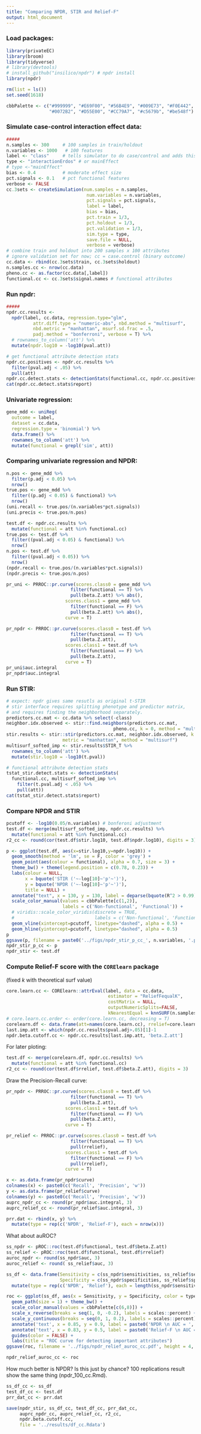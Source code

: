 ```yaml
---
title: "Comparing NPDR, STIR and Relief-F"
output: html_document
---
```


### Load packages:

```r
library(privateEC)
library(broom)
library(tidyverse)
# library(devtools)
# install_github("insilico/npdr") # npdr install
library(npdr)

rm(list = ls())
set.seed(1618)

cbbPalette <- c("#999999", "#E69F00", "#56B4E9", "#009E73", "#F0E442", 
                "#0072B2", "#D55E00", "#CC79A7", "#c5679b", "#be548f")
```


### Simulate case-control interaction effect data:

```r
#####
n.samples <- 300     # 100 samples in train/holdout
n.variables <- 1000   # 100 features
label <- "class"     # tells simulator to do case/control and adds this colname
type <- "interactionErdos" # or mainEffect
# type <-"mainEffect"
bias <- 0.4          # moderate effect size
pct.signals <- 0.1   # pct functional features
verbose <- FALSE
cc.3sets <- createSimulation(num.samples = n.samples,
                              num.variables = n.variables,
                              pct.signals = pct.signals,
                              label = label,
                              bias = bias,
                              pct.train = 1/3,
                              pct.holdout = 1/3,
                              pct.validation = 1/3,
                              sim.type = type,
                              save.file = NULL,
                              verbose = verbose)
# combine train and holdout into 200 samples x 100 attributes
# ignore validation set for now; cc = case.control (binary outcome)
cc.data <- rbind(cc.3sets$train, cc.3sets$holdout)
n.samples.cc <- nrow(cc.data)
pheno.cc <- as.factor(cc.data[,label])
functional.cc <- cc.3sets$signal.names # functional attributes
```


### Run npdr:

```r
#####
npdr.cc.results <- 
  npdr(label, cc.data, regression.type="glm", 
          attr.diff.type = "numeric-abs", nbd.method = "multisurf", 
          nbd.metric = "manhattan", msurf.sd.frac = .5, 
          padj.method = "bonferroni", verbose = T) %>%
  # rownames_to_column('att') %>%
  mutate(npdr.log10 = -log10(pval.att))

# get functional attribute detection stats
npdr.cc.positives <- npdr.cc.results %>%
  filter(pval.adj < .05) %>%
  pull(att)
npdr.cc.detect.stats <- detectionStats(functional.cc, npdr.cc.positives)
cat(npdr.cc.detect.stats$report)

```

### Univariate regression:

```r
gene_mdd <- uniReg(
  outcome = label, 
  dataset = cc.data, 
  regression.type = 'binomial') %>%
  data.frame() %>%
  rownames_to_column('att') %>%
  mutate(functional = grepl('sim', att))
```

### Comparing univariate regression and NPDR:

```r
n.pos <- gene_mdd %>%
  filter(p.adj < 0.05) %>%
  nrow()
true.pos <- gene_mdd %>%
  filter((p.adj < 0.05) & functional) %>%
  nrow()
(uni.recall <- true.pos/(n.variables*pct.signals))
(uni.precis <- true.pos/n.pos)

test.df <- npdr.cc.results %>%
  mutate(functional = att %in% functional.cc) 
true.pos <- test.df %>%
  filter((pval.adj < 0.05) & functional) %>%
  nrow()
n.pos <- test.df %>%
  filter((pval.adj < 0.05)) %>%
  nrow()
(npdr.recall <- true.pos/(n.variables*pct.signals))
(npdr.precis <- true.pos/n.pos)

pr_uni <- PRROC::pr.curve(scores.class0 = gene_mdd %>%
                        filter(functional == T) %>%
                        pull(beta.Z.att) %>% abs(),
                      scores.class1 = gene_mdd %>%
                        filter(functional == F) %>%
                        pull(beta.Z.att) %>% abs(),
                      curve = T)

pr_npdr <- PRROC::pr.curve(scores.class0 = test.df %>%
                        filter(functional == T) %>%
                        pull(beta.Z.att),
                      scores.class1 = test.df %>%
                        filter(functional == F) %>%
                        pull(beta.Z.att),
                      curve = T)
pr_uni$auc.integral
pr_npdr$auc.integral

```


### Run STIR:

```r
# expect: npdr gives same resutls as original t-STIR
# stir interface requires splitting phenotype and predictor matrix, 
# and requires finding the neighborhood separately.
predictors.cc.mat <- cc.data %>% select(-class)
neighbor.idx.observed <- stir::find.neighbors(predictors.cc.mat, 
                                        pheno.cc, k = 0, method = "multisurf")
stir.results <- stir::stir(predictors.cc.mat, neighbor.idx.observed, k = 0, 
                     metric = "manhattan", method = "multisurf")
multisurf_softed_imp <- stir.results$STIR_T %>% 
  rownames_to_column('att') %>%
  mutate(stir.log10 = -log10(t.pval))

# functional attribute detection stats
tstat_stir.detect.stats <- detectionStats(
  functional.cc, multisurf_softed_imp %>%
    filter(t.pval.adj < .05) %>%
    pull(att))
cat(tstat_stir.detect.stats$report)
```

### Compare NPDR and STIR
```r
pcutoff <- -log10(0.05/n.variables) # bonferoni adjustment
test.df <- merge(multisurf_softed_imp, npdr.cc.results) %>% 
  mutate(functional = att %in% functional.cc)
r2_cc <- round(cor(test.df$stir.log10, test.df$npdr.log10), digits = 3)

p <- ggplot(test.df, aes(x=stir.log10,y=npdr.log10)) + 
  geom_smooth(method = 'lm', se = F, color = 'grey') + 
  geom_point(aes(colour = functional), alpha = 0.7, size = 3) +
  theme_bw() + theme(legend.position = c(0.78, 0.23)) +
  labs(colour = NULL, 
       x = bquote('STIR ('~-log[10]~'p'~')'), 
       y = bquote('NPDR ('~-log[10]~'p'~')'),
       title = NULL) + 
  annotate("text", x = 130, y = 130, label = deparse(bquote(R^2 > 0.99)), parse = T) +
  scale_color_manual(values = cbbPalette[c(1,2)],
                     labels = c('Non-functional', 'Functional')) +
  # viridis::scale_color_viridis(discrete = TRUE, 
  #                              labels = c('Non-functional', 'Functional')) + 
  geom_vline(xintercept=pcutoff, linetype="dashed", alpha = 0.5) +
  geom_hline(yintercept=pcutoff, linetype="dashed", alpha = 0.5)
p
ggsave(p, filename = paste0('../figs/npdr_stir_p_cc_', n.variables, '.pdf'), height = 4.5, width = 4.5 )
npdr_stir_p_cc <- p
npdr_stir <- test.df
```



### Compute Relief-F score with the `CORElearn` package 
(fixed $k$ with theoretical surf value)

```r
core.learn.cc <- CORElearn::attrEval(label, data = cc.data,
                                      estimator = "ReliefFequalK",
                                      costMatrix = NULL,
                                      outputNumericSplits=FALSE,
                                      kNearestEqual = knnSURF(n.samples.cc,.5))
# core.learn.cc.order <- order(core.learn.cc, decreasing = T)
corelearn.df <- data.frame(att=names(core.learn.cc), rrelief=core.learn.cc)
last.imp.att <- which(npdr.cc.results$pval.adj>.05)[1]-1
npdr.beta.cutoff.cc <- npdr.cc.results[last.imp.att, 'beta.Z.att']


```

For later ploting:

```r
test.df <- merge(corelearn.df, npdr.cc.results) %>% 
  mutate(functional = att %in% functional.cc)
r2_cc <- round(cor(test.df$rrelief, test.df$beta.Z.att), digits = 3)
```


Draw the Precision-Recall curve:

```r
pr_npdr <- PRROC::pr.curve(scores.class0 = test.df %>% 
                        filter(functional == T) %>% 
                        pull(beta.Z.att),
                      scores.class1 = test.df %>% 
                        filter(functional == F) %>% 
                        pull(beta.Z.att), 
                      curve = T)

pr_relief <- PRROC::pr.curve(scores.class0 = test.df %>% 
                        filter(functional == T) %>% 
                        pull(rrelief), 
                      scores.class1 = test.df %>% 
                        filter(functional == F) %>% 
                        pull(rrelief), 
                      curve = T)

x <- as.data.frame(pr_npdr$curve) 
colnames(x) <- paste0(c('Recall', 'Precision', 'w'))
y <- as.data.frame(pr_relief$curve) 
colnames(y) <- paste0(c('Recall', 'Precision', 'w'))
auprc_npdr_cc <- round(pr_npdr$auc.integral, 3)
auprc_relief_cc <- round(pr_relief$auc.integral, 3)

prr.dat <- rbind(x, y) %>% 
  mutate(type = rep(c('NPDR', 'Relief-F'), each = nrow(x)))

```


What about auROC?

```r
ss_npdr <- pROC::roc(test.df$functional, test.df$beta.Z.att)
ss_relief <- pROC::roc(test.df$functional, test.df$rrelief)
auroc_npdr <- round(ss_npdr$auc, 3)
auroc_relief <- round( ss_relief$auc, 3)

ss_df <- data.frame(Sensitivity = c(ss_npdr$sensitivities, ss_relief$sensitivities), 
                    Specificity = c(ss_npdr$specificities, ss_relief$specificities)) %>%
  mutate(type = rep(c('NPDR', 'Relief'), each = length(ss_npdr$sensitivities)))

roc <- ggplot(ss_df, aes(x = Sensitivity, y = Specificity, color = type)) +   
  geom_path(size = 1) + theme_bw() +
  scale_color_manual(values = cbbPalette[c(6,8)]) +
  scale_x_reverse(breaks = seq(1, 0, -0.2), labels = scales::percent) + 
  scale_y_continuous(breaks = seq(0, 1, 0.2), labels = scales::percent) + 
  annotate('text', x = 0.85, y = 0.9, label = paste0('NPDR \n AUC = ', auroc_npdr), color = cbbPalette[6]) +
  annotate('text', x = 0.83, y = 0.5, label = paste0('Relief-F \n AUC = ', auroc_relief), color = cbbPalette[8]) +
  guides(color = FALSE) +  
  labs(title = "ROC curve for detecting important attributes")
ggsave(roc, filename = '../figs/npdr_relief_auroc_cc.pdf', height = 4, width = 5 )

npdr_relief_auroc_cc <- roc
```


How much better is NPDR? Is this just by chance? 100 replications result show the same thing (npdr_100_cc.Rmd).

```r
ss_df_cc <- ss_df
test_df_cc <- test.df
prr_dat_cc <- prr.dat

save(npdr_stir, ss_df_cc, test_df_cc, prr_dat_cc,
     auprc_npdr_cc, auprc_relief_cc, r2_cc,
     npdr.beta.cutoff.cc,
     file = '../results/df_cc.Rdata')

```



